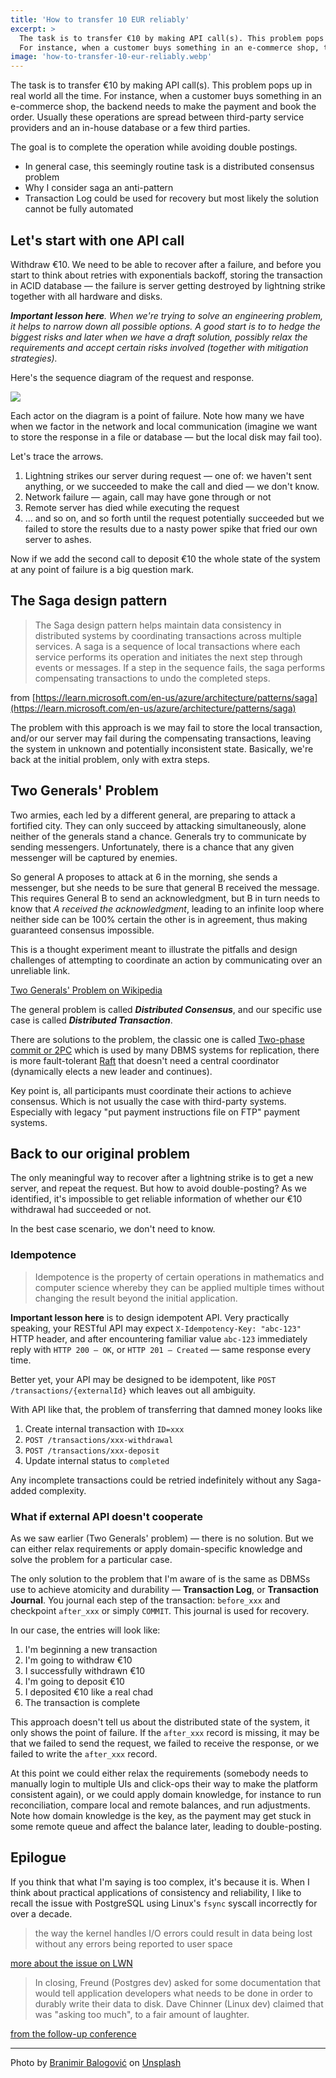 ```yaml
---
title: 'How to transfer 10 EUR reliably'
excerpt: >
  The task is to transfer €10 by making API call(s). This problem pops up in real world all the time.
  For instance, when a customer buys something in an e-commerce shop, the backend needs to make the payment and book the order.
image: 'how-to-transfer-10-eur-reliably.webp'
---
```


The task is to transfer €10 by making API call(s). This problem pops up in real world all the time. For instance, when a customer buys something in an e-commerce shop, the backend needs to make the payment and book the order. Usually these operations are spread between third-party service providers and an in-house database or a few third parties.

The goal is to complete the operation while avoiding double postings.

<TLDR title="With idempotency it's trivial, without — impossible" />

- In general case, this seemingly routine task is a distributed consensus problem
- Why I consider saga an anti-pattern
- Transaction Log could be used for recovery but most likely the solution cannot be fully automated

## Let's start with one API call

Withdraw €10. We need to be able to recover after a failure, and before you start to think about retries with exponentials backoff, storing the transaction in ACID database — the failure is server getting destroyed by lightning strike together with all hardware and disks.

***Important lesson here**. When we're trying to solve an engineering problem, it helps to narrow down all possible options. A good start is to to hedge the biggest risks and later when we have a draft solution, possibly relax the requirements and accept certain risks involved (together with mitigation strategies).*

Here's the sequence diagram of the request and response.

![](diagram.svg)

Each actor on the diagram is a point of failure. Note how many we have when we factor in the network and local communication (imagine we want to store the response in a file or database — but the local disk may fail too).

Let's trace the arrows.

1. Lightning strikes our server during request — one of: we haven't sent anything, or we succeeded to make the call and died — we don't know.
2. Network failure — again, call may have gone through or not
3. Remote server has died while executing the request
4. ... and so on, and so forth until the request potentially succeeded but we failed to store the results due to a nasty power spike that fried our own server to ashes.

Now if we add the second call to deposit €10 the whole state of the system at any point of failure is a big question mark.

## The Saga design pattern

>  The Saga design pattern helps maintain data consistency in distributed systems by coordinating transactions across multiple services. A saga is a sequence of local transactions where each service performs its operation and initiates the next step through events or messages. If a step in the sequence fails, the saga performs compensating transactions to undo the completed steps.

from [https://learn.microsoft.com/en-us/azure/architecture/patterns/saga](https://learn.microsoft.com/en-us/azure/architecture/patterns/saga)

The problem with this approach is we may fail to store the local transaction, and/or our server may fail during the compensating transactions, leaving the system in unknown and potentially inconsistent state. Basically, we're back at the initial problem, only with extra steps.

## Two Generals' Problem

Two armies, each led by a different general, are preparing to attack a fortified city. They can only succeed by attacking simultaneously, alone neither of the generals stand a chance. Generals try to communicate by sending messengers. Unfortunately, there is a chance that any given messenger will be captured by enemies.

So general A proposes to attack at 6 in the morning, she sends a messenger, but she needs to be sure that general B received the message. This requires General B to send an acknowledgment, but B in turn needs to know that _A received the acknowledgment_, leading to an infinite loop where neither side can be 100% certain the other is in agreement, thus making guaranteed consensus impossible.

This is a thought experiment meant to illustrate the pitfalls and design challenges of attempting to coordinate an action by communicating over an unreliable link.

[Two Generals' Problem on Wikipedia](https://en.wikipedia.org/wiki/Two_Generals%27_Problem)

The general problem is called **_Distributed Consensus_**, and our specific use case is called **_Distributed Transaction_**.

There are solutions to the problem, the classic one is called [Two-phase commit or 2PC](https://en.wikipedia.org/wiki/Two-phase_commit_protocol) which is used by many DBMS systems for replication, there is more fault-tolerant [Raft](https://en.wikipedia.org/wiki/Raft_(algorithm)) that doesn't need a central coordinator (dynamically elects a new leader and continues).

Key point is, all participants must coordinate their actions to achieve consensus. Which is not usually the case with third-party systems. Especially with legacy "put payment instructions file on FTP" payment systems.

## Back to our original problem

The only meaningful way to recover after a lightning strike is to get a new server, and repeat the request. But how to avoid double-posting? As we identified, it's impossible to get reliable information of whether our €10 withdrawal had succeeded or not.

In the best case scenario, we don't need to know.

### Idempotence

> Idempotence is the property of certain operations in mathematics and computer science whereby they can be applied multiple times without changing the result beyond the initial application.

**Important lesson here** is to design idempotent API. Very practically speaking, your RESTful API may expect `X-Idempotency-Key: "abc-123"` HTTP header, and after encountering familiar value `abc-123` immediately reply with `HTTP 200 — OK`,  or `HTTP 201 — Created` — same response every time.

Better yet, your API may be designed to be idempotent, like `POST /transactions/{externalId}` which leaves out all ambiguity.

With API like that, the problem of transferring that damned money looks like

1. Create internal transaction with `ID=xxx`
2. `POST /transactions/xxx-withdrawal`
3. `POST /transactions/xxx-deposit`
4. Update internal status to `completed`

Any incomplete transactions could be retried indefinitely without any Saga-added complexity.

###  What if external API doesn't cooperate

As we saw earlier (Two Generals' problem) — there is no solution. But we can either relax requirements or apply domain-specific knowledge and solve the problem for a particular case.

The only solution to the problem that I'm aware of is the same as DBMSs use to achieve atomicity and durability — **Transaction Log**, or **Transaction Journal**. You journal each step of the transaction: `before_xxx` and checkpoint `after_xxx`  or simply `COMMIT`. This journal is used for recovery.

In our case, the entries will look like:

1. I'm beginning a new transaction
2. I'm going to withdraw €10
3. I successfully withdrawn €10
4. I'm going to deposit €10
5. I deposited €10 like a real chad
6. The transaction is complete

This approach doesn't tell us about the distributed state of the system, it only shows the point of failure. If the `after_xxx` record is missing, it may be that we failed to send the request, we failed to receive the response, or we failed to write the `after_xxx` record.

At this point we could either relax the requirements (somebody needs to manually login to multiple UIs and click-ops their way to make the platform consistent again), or we could apply domain knowledge, for instance to run reconciliation, compare local and remote balances, and run adjustments. Note how domain knowledge is the key, as the payment may get stuck in some remote queue and affect the balance later, leading to double-posting.

## Epilogue

If you think that what I'm saying is too complex, it's because it is. When I think about practical applications of consistency and reliability, I like to recall the issue with PostgreSQL using Linux's `fsync` syscall incorrectly for over a decade.

> the way the kernel handles I/O errors could result in data being lost without any errors being reported to user space

[more about the issue on LWN](https://lwn.net/Articles/752063/)

>In closing, Freund (Postgres dev) asked for some documentation that would tell application developers what needs to be done in order to durably write their data to disk. Dave Chinner (Linux dev) claimed that was "asking too much", to a fair amount of laughter.

[from the follow-up conference](https://lwn.net/Articles/752952/)

---
Photo by [Branimir Balogović](https://unsplash.com/@brandaohh?utm_source=unsplash&utm_medium=referral&utm_content=creditCopyText) on [Unsplash](https://unsplash.com/photos/10-euro-bill-on-persons-hand-yaMNhzAqhUg?utm_source=unsplash&utm_medium=referral&utm_content=creditCopyText)


